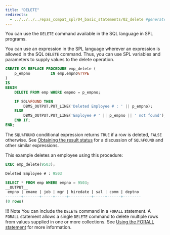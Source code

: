 ```yaml
---
title: "DELETE"
redirects:
  - ../../../../epas_compat_spl/04_basic_statements/02_delete #generated for docs/epas/reorg-role-use-case-mode
---
```


<div id="delete" class="registered_link"></div>

You can use the `DELETE` command available in the SQL language in SPL programs.

You can use an expression in the SPL language wherever an expression is allowed in the SQL `DELETE` command. Thus, you can use SPL variables and parameters to supply values to the delete operation.

```sql
CREATE OR REPLACE PROCEDURE emp_delete (
    p_empno         IN emp.empno%TYPE
)
IS
BEGIN
    DELETE FROM emp WHERE empno = p_empno;

    IF SQL%FOUND THEN
        DBMS_OUTPUT.PUT_LINE('Deleted Employee # : ' || p_empno);
    ELSE
        DBMS_OUTPUT.PUT_LINE('Employee # ' || p_empno || ' not found');
    END IF;
END;
```

The `SQL%FOUND` conditional expression returns `TRUE` if a row is deleted, `FALSE` otherwise. See [Obtaining the result status](08_obtaining_the_result_status/#obtaining_the_result_status) for a discussion of `SQL%FOUND` and other similar expressions.

This example deletes an employee using this procedure:

```sql
EXEC emp_delete(9503);

Deleted Employee # : 9503

SELECT * FROM emp WHERE empno = 9503;
__OUTPUT__
 empno | ename | job | mgr | hiredate | sal | comm | deptno
-------+-------+-----+-----+----------+-----+------+--------
(0 rows)
```

!!! Note
    You can include the `DELETE` command in a `FORALL` statement. A `FORALL` statement allows a single `DELETE` command to delete multiple rows from values supplied in one or more collections. See [Using the FORALL statement](../12_working_with_collections/03_using_the_forall_statement/#using_the_forall_statement) for more information.

